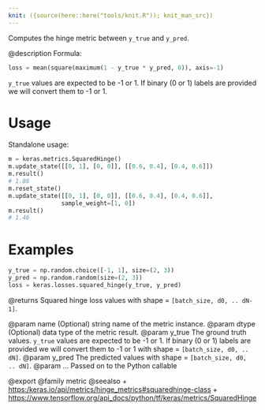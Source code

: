```yaml
---
knit: ({source(here::here("tools/knit.R")); knit_man_src})
---
```

Computes the hinge metric between `y_true` and `y_pred`.

@description
Formula:

```python
loss = mean(square(maximum(1 - y_true * y_pred, 0)), axis=-1)
```
`y_true` values are expected to be -1 or 1. If binary (0 or 1) labels are
provided we will convert them to -1 or 1.

# Usage
Standalone usage:

```python
m = keras.metrics.SquaredHinge()
m.update_state([[0, 1], [0, 0]], [[0.6, 0.4], [0.4, 0.6]])
m.result()
# 1.86
m.reset_state()
m.update_state([[0, 1], [0, 0]], [[0.6, 0.4], [0.4, 0.6]],
               sample_weight=[1, 0])
m.result()
# 1.46
```

# Examples
```python
y_true = np.random.choice([-1, 1], size=(2, 3))
y_pred = np.random.random(size=(2, 3))
loss = keras.losses.squared_hinge(y_true, y_pred)
```

@returns
Squared hinge loss values with shape = `[batch_size, d0, .. dN-1]`.

@param name (Optional) string name of the metric instance.
@param dtype (Optional) data type of the metric result.
@param y_true The ground truth values. `y_true` values are expected to be -1
    or 1. If binary (0 or 1) labels are provided we will convert them
    to -1 or 1 with shape = `[batch_size, d0, .. dN]`.
@param y_pred The predicted values with shape = `[batch_size, d0, .. dN]`.
@param ... Passed on to the Python callable

@export
@family metric
@seealso
+ <https:/keras.io/api/metrics/hinge_metrics#squaredhinge-class>
+ <https://www.tensorflow.org/api_docs/python/tf/keras/metrics/SquaredHinge>
